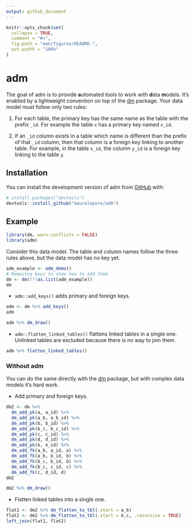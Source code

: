 ```yaml
---
output: github_document
---
```


<!-- README.md is generated from README.Rmd. Please edit that file -->

```r
knitr::opts_chunk$set(
  collapse = TRUE,
  comment = "#>",
  fig.path = "man/figures/README-",
  out.width = "100%"
)
```

# adm

<!-- badges: start -->
<!-- badges: end -->

The goal of adm is to provide **a**utomated tools to work with **d**ata
**m**odels. It's enabled by a lightweight convention on top of the
[dm](https://CRAN.R-project.org/package=dm) package. Your data model must
follow only two rules:

1. For each table, the primary key has the same name as the table with the
prefix `_id`. For example the table `x` has a primary key named `x_id`.

2. If an `_id` column exists in a table which name is different than the prefix
of that `_id` column, then that column is a foreign key linking to another
table. For example, in the table `x_id`, the column `y_id` is a foreign key
linking to the table `y`.

## Installation

You can install the development version of adm from [GitHub](https://github.com/) with:

``` r
# install.packages("devtools")
devtools::install_github("maurolepore/adm")
```

## Example

```r
library(dm, warn.conflicts = FALSE)
library(adm)
```

Consider this data model. The table and column names follow the three rules
above, but the data model has no key yet.

```r
adm_example <- adm_demo()
# Removing keys to show how to add them
dm <- dm(!!!as.list(adm_example))
dm
```

* `adm::add_keys()` adds primary and foreign keys.

```r
adm <- dm %>% add_keys()
adm

adm %>% dm_draw()
```

* `adm::flatten_linked_tables()` flattens linked tables in a single one.
Unlinked tables are excluded because there is no way to join them.

```r
adm %>% flatten_linked_tables()
```

### Without adm

You can do the same directly with the [dm](https://dm.cynkra.com/) package, but
with complex data models it's hard work.

* Add primary and foreign keys.

```r
dm2 <- dm %>%
  dm_add_pk(a, a_id) %>%
  dm_add_pk(a_b, a_b_id) %>%
  dm_add_pk(b, b_id) %>%
  dm_add_pk(b_c, b_c_id) %>%
  dm_add_pk(c, c_id) %>%
  dm_add_pk(d, d_id) %>%
  dm_add_pk(e, e_id) %>%
  dm_add_fk(a_b, a_id, a) %>%
  dm_add_fk(a_b, b_id, b) %>%
  dm_add_fk(b_c, b_id, b) %>%
  dm_add_fk(b_c, c_id, c) %>%
  dm_add_fk(c, d_id, d)
dm2

dm2 %>% dm_draw()
```

* Flatten linked tables into a single one.

```r
flat1 <- dm2 %>% dm_flatten_to_tbl(.start = a_b)
flat2 <- dm2 %>% dm_flatten_to_tbl(.start = b_c, .recursive = TRUE)
left_join(flat1, flat2)
```

